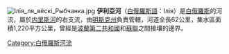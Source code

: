 [[File:Ілія_ля_вёскі_Рыбчанка.jpg|thumb]]
'''伊利亞河'''（[[白俄羅斯語|白俄羅斯語]]：Ілія）是[[白俄羅斯|白俄羅斯]]的河流，屬於[[内里斯河|内里斯河]]的右支流，由[[明斯克州|明斯克州]]負責管轄，河道全長62公里，集水區面積1,220平方公里，曾經是[[波蘭第二共和國|波蘭第二共和國]]和[[蘇聯|蘇聯]]之間接壤的邊界。

{{Belarus-geo-stub}}
[[Category:白俄羅斯河流|Category:白俄羅斯河流]]